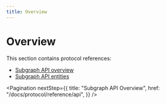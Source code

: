 ```yaml
---
title: Overview
---
```


# Overview

This section contains protocol references:

- [Subgraph API overview](/docs/protocol/reference/api)
- [Subgraph API entities](/docs/protocol/reference/entities)

<Pagination
  nextStep={{
    title: "Subgraph API Overview",
    href: "/docs/protocol/reference/api",
  }}
/>

